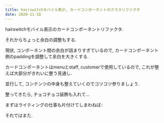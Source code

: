 ```yaml
---
title: hairswitchモバイル表示, カードコンポーネントのクラスリファクタ
date: 2020-11-18
---
```

hairswitchモバイル表示のカードコンポーネントリファクタ.


それからちょっと余白の調整もする.


現状, コンポーネント間の余白が詰まりすぎているので, カードコンポーネント側のpaddingを調整して余白を大きくする.



カードコンポーネントはmenuとstaff, customerで使用しているので, これが整えば大部分がきれいに整う見通し.


並行して, コンテンツの中身も整えていくのでコツコツ参りましょう.


整ってきたら, チョコチョコ装飾も入れて…


まずはライティングの仕事も片付けてしまわねば💧


それではまた.
